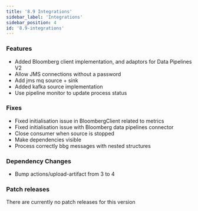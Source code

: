 ```yaml
---
title: '8.9 Integrations'
sidebar_label: 'Integrations'
sidebar_position: 4
id: '8.9-integrations'
---
```


### Features

 * Added Bloomberg client implementation, and adaptors for Data Pipelines V2 
 * Allow JMS connections without a password 
 * Add jms mq source + sink 
 * Added kafka source implementation 
 * Use pipeline monitor to update process status 

### Fixes

 * Fixed initialisation issue in BloombergClient related to metrics 
 * Fixed initialisation issue with Bloomberg data pipelines connector 
 * Close consumer when source is stopped 
 * Make dependencies visible 
 * Process correctly bbg messages with nested structures

### Dependency Changes

 * Bump actions/upload-artifact from 3 to 4

### Patch releases

There are currently no patch releases for this version



